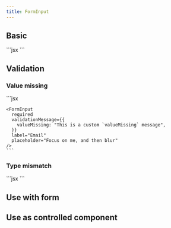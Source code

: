```yaml
---
title: FormInput
---
```



## Basic

<Tabs>
  <TabItem label="Preview">
    <Card>
      <FormInput client:load label="Email" placeholder="Email" />
    </Card>
  </TabItem>
  <TabItem label="Code">
    ```jsx
    <FormInput label="Email" placeholder="Email" />
    ```
  </TabItem>
</Tabs>

## Validation

### Value missing

<Tabs>
  <TabItem label="Preview">
    <Card>
      <div className="flex flex-col gap-6">
        <FormInput
          client:load
          required
          label="Email"
          placeholder="Focus on me, and then blur"
        />
        <FormInput
          client:load
          required
          validationMessage={{
            valueMissing: "This is a custom `valueMissing` message",
          }}
          label="Email"
          placeholder="Focus on me, and then blur"
        />
      </div>
    </Card>
  </TabItem>
  <TabItem label="Code">
    ```jsx
    <FormInput required label="Email" placeholder="Email" />

    <FormInput
      required
      validationMessage={{
        valueMissing: "This is a custom `valueMissing` message",
      }}
      label="Email"
      placeholder="Focus on me, and then blur"
    />
    ```

  </TabItem>
</Tabs>

### Type mismatch

<Tabs>
  <TabItem label="Preview">
    <Card>
      <FormInput
        client:load
        label="Email"
        type="email"
        placeholder="Input an invalid email, e.g, abc"
        validationMessage={{
          typeMismatch: 'Invalid email'
        }}
      />
    </Card>
  </TabItem>
  <TabItem label="Code">
    ```jsx
    <FormInput
      label="Email"
      type="email"
      placeholder="Input an invalid email, e.g, abc"
      validationMessage={{
        typeMismatch: 'Invalid email'
      }}
    />
    ```

  </TabItem>
</Tabs>

## Use with form

## Use as controlled component

